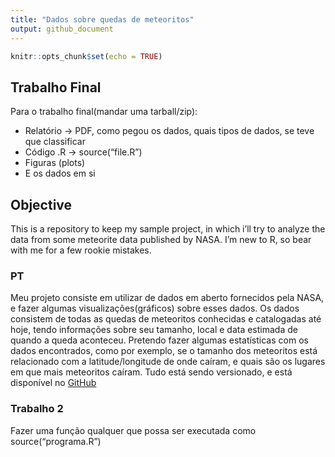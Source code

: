 ```yaml
---
title: "Dados sobre quedas de meteoritos"
output: github_document
---
```


```r
knitr::opts_chunk$set(echo = TRUE)
```

## Trabalho Final

Para o trabalho final(mandar uma tarball/zip):

* Relatório -> PDF, como pegou os dados, quais tipos de dados, se teve que classificar
* Código .R -> source("file.R")
* Figuras (plots)
* E os dados em si

## Objective

This is a repository to keep my sample project, in which i'll try to analyze the data from some meteorite data published by NASA. I'm new to R, so bear with me for a few rookie mistakes.

### PT
Meu projeto consiste em utilizar de dados em aberto fornecidos pela NASA,
e fazer algumas visualizações(gráficos) sobre esses dados.
Os dados consistem de todas as quedas de meteoritos conhecidas e catalogadas até hoje,
tendo informações sobre seu tamanho, local e data estimada de quando a queda aconteceu.
Pretendo fazer algumas estatísticas com os dados encontrados, como por exemplo,
se o tamanho dos meteoritos está relacionado com a latitude/longitude de onde caíram,
e quais são os lugares em que mais meteoritos caíram.
Tudo está sendo versionado, e está disponível no [GitHub](https://github.com/Yuri-M-Dias/R-exercises)

### Trabalho 2
Fazer uma função qualquer que possa ser executada como source("programa.R")
